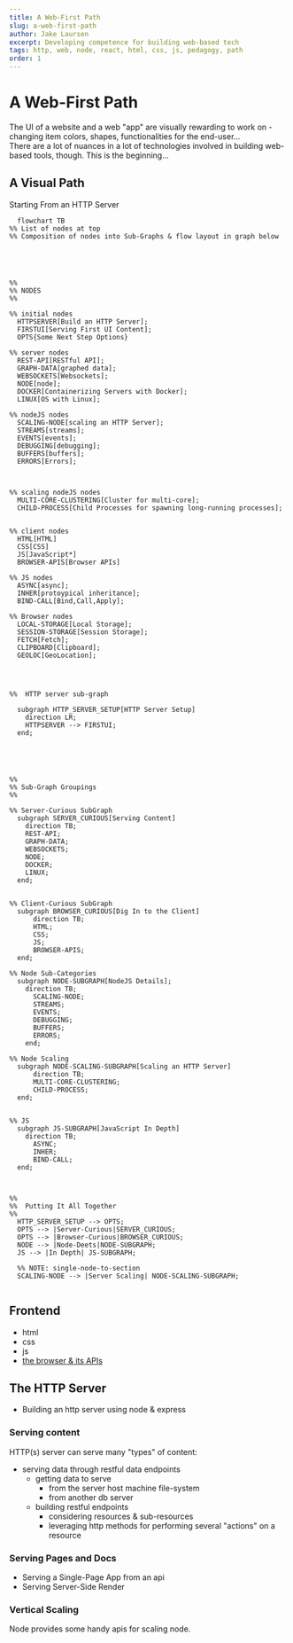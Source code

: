 ```yaml
---
title: A Web-First Path
slug: a-web-first-path
author: Jake Laursen
excerpt: Developing competence for building web-based tech
tags: http, web, node, react, html, css, js, pedagogy, path
order: 1
---
```


# A Web-First Path

The UI of a website and a web "app" are visually rewarding to work on - changing item colors, shapes, functionalities for the end-user...  
There are a lot of nuances in a lot of technologies involved in building web-based tools, though. This is the beginning...

## A Visual Path

Starting From an HTTP Server

```mermaid
  flowchart TB
%% List of nodes at top
%% Composition of nodes into Sub-Graphs & flow layout in graph below





%%
%% NODES
%%

%% initial nodes
  HTTPSERVER[Build an HTTP Server];
  FIRSTUI[Serving First UI Content];
  OPTS{Some Next Step Options}

%% server nodes
  REST-API[RESTful API];
  GRAPH-DATA[graphed data];
  WEBSOCKETS[Websockets];
  NODE[node];
  DOCKER[Containerizing Servers with Docker];
  LINUX[OS with Linux];

%% nodeJS nodes
  SCALING-NODE[scaling an HTTP Server];
  STREAMS[streams];
  EVENTS[events];
  DEBUGGING[debugging];
  BUFFERS[buffers];
  ERRORS[Errors];



%% scaling nodeJS nodes
  MULTI-CORE-CLUSTERING[Cluster for multi-core];
  CHILD-PROCESS[Child Processes for spawning long-running processes];


%% client nodes
  HTML[HTML]
  CSS[CSS]
  JS[JavaScript*]
  BROWSER-APIS[Browser APIs]

%% JS nodes
  ASYNC[async];
  INHER[protoypical inheritance];
  BIND-CALL[Bind,Call,Apply];

%% Browser nodes
  LOCAL-STORAGE[Local Storage];
  SESSION-STORAGE[Session Storage];
  FETCH[Fetch];
  CLIPBOARD[Clipboard];
  GEOLOC[GeoLocation];




%%  HTTP server sub-graph

  subgraph HTTP_SERVER_SETUP[HTTP Server Setup]
    direction LR;
    HTTPSERVER --> FIRSTUI;
  end;





%%
%% Sub-Graph Groupings
%%

%% Server-Curious SubGraph
  subgraph SERVER_CURIOUS[Serving Content]
    direction TB;
    REST-API;
    GRAPH-DATA;
    WEBSOCKETS;
    NODE;
    DOCKER;
    LINUX;
  end;


%% Client-Curious SubGraph
  subgraph BROWSER_CURIOUS[Dig In to the Client]
      direction TB;
      HTML;
      CSS;
      JS;
      BROWSER-APIS;
  end;

%% Node Sub-Categories
  subgraph NODE-SUBGRAPH[NodeJS Details];
    direction TB;
      SCALING-NODE;
      STREAMS;
      EVENTS;
      DEBUGGING;
      BUFFERS;
      ERRORS;
    end;

%% Node Scaling
  subgraph NODE-SCALING-SUBGRAPH[Scaling an HTTP Server]
      direction TB;
      MULTI-CORE-CLUSTERING;
      CHILD-PROCESS;
  end;


%% JS
  subgraph JS-SUBGRAPH[JavaScript In Depth]
    direction TB;
      ASYNC;
      INHER;
      BIND-CALL;
  end;



%%
%%  Putting It All Together
%%
  HTTP_SERVER_SETUP --> OPTS;
  OPTS --> |Server-Curious|SERVER_CURIOUS;
  OPTS --> |Browser-Curious|BROWSER_CURIOUS;
  NODE --> |Node-Deets|NODE-SUBGRAPH;
  JS --> |In Depth| JS-SUBGRAPH;

  %% NOTE: single-node-to-section
  SCALING-NODE --> |Server Scaling| NODE-SCALING-SUBGRAPH;


```

## Frontend

- html
- css
- js
- [the browser & its APIs](https://developer.mozilla.org/en-US/docs/Web/API)

## The HTTP Server

- Building an http server using node & express

### Serving content

HTTP(s) server can serve many "types" of content:

- serving data through restful data endpoints
  - getting data to serve
    - from the server host machine file-system
    - from another db server
  - building restful endpoints
    - considering resources & sub-resources
    - leveraging http methods for performing several "actions" on a resource

### Serving Pages and Docs

- Serving a Single-Page App from an api
- Serving Server-Side Render

### Vertical Scaling

Node provides some handy apis for scaling node.
